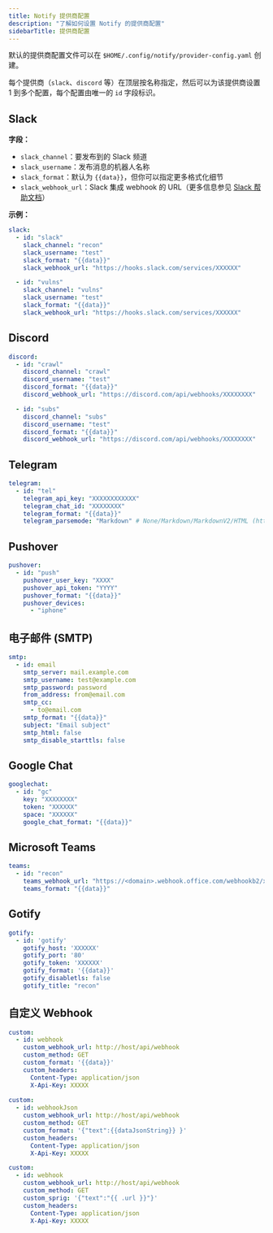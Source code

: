 ```yaml
---
title: Notify 提供商配置
description: "了解如何设置 Notify 的提供商配置"
sidebarTitle: 提供商配置
---
```


默认的提供商配置文件可以在 `$HOME/.config/notify/provider-config.yaml` 创建。

每个提供商（`slack`、`discord` 等）在顶层按名称指定，然后可以为该提供商设置 1 到多个配置，每个配置由唯一的 `id` 字段标识。

## Slack
**字段：**

- `slack_channel`：要发布到的 Slack 频道
- `slack_username`：发布消息的机器人名称
- `slack_format`：默认为 `{{data}}`，但你可以指定更多格式化细节
- `slack_webhook_url`：Slack 集成 webhook 的 URL（更多信息参见 [Slack 帮助文档](https://slack.com/help/articles/115005265063-Incoming-webhooks-for-Slack)）

**示例：**

```yaml
slack:
  - id: "slack"
    slack_channel: "recon"
    slack_username: "test"
    slack_format: "{{data}}"
    slack_webhook_url: "https://hooks.slack.com/services/XXXXXX"

  - id: "vulns"
    slack_channel: "vulns"
    slack_username: "test"
    slack_format: "{{data}}"
    slack_webhook_url: "https://hooks.slack.com/services/XXXXXX"
```

## Discord
```yaml
discord:
  - id: "crawl"
    discord_channel: "crawl"
    discord_username: "test"
    discord_format: "{{data}}"
    discord_webhook_url: "https://discord.com/api/webhooks/XXXXXXXX"

  - id: "subs"
    discord_channel: "subs"
    discord_username: "test"
    discord_format: "{{data}}"
    discord_webhook_url: "https://discord.com/api/webhooks/XXXXXXXX"
```

## Telegram
```yaml
telegram:
  - id: "tel"
    telegram_api_key: "XXXXXXXXXXXX"
    telegram_chat_id: "XXXXXXXX"
    telegram_format: "{{data}}"
    telegram_parsemode: "Markdown" # None/Markdown/MarkdownV2/HTML (https://core.telegram.org/bots/api#formatting-options)
```

## Pushover
```yaml
pushover:
  - id: "push"
    pushover_user_key: "XXXX"
    pushover_api_token: "YYYY"
    pushover_format: "{{data}}"
    pushover_devices:
      - "iphone"
```

## 电子邮件 (SMTP)
```yaml
smtp:
  - id: email
    smtp_server: mail.example.com
    smtp_username: test@example.com
    smtp_password: password
    from_address: from@email.com
    smtp_cc:
      - to@email.com
    smtp_format: "{{data}}"
    subject: "Email subject"
    smtp_html: false
    smtp_disable_starttls: false
```

## Google Chat
```yaml
googlechat:
  - id: "gc"
    key: "XXXXXXXX"
    token: "XXXXXX"
    space: "XXXXXX"
    google_chat_format: "{{data}}"
```

## Microsoft Teams
```yaml
teams:
  - id: "recon"
    teams_webhook_url: "https://<domain>.webhook.office.com/webhookb2/xx@xx/IncomingWebhook/xx"
    teams_format: "{{data}}"
```

## Gotify
```yaml
gotify:
  - id: 'gotify'
    gotify_host: 'XXXXXX'
    gotify_port: '80'
    gotify_token: 'XXXXXX'
    gotify_format: '{{data}}'
    gotify_disabletls: false
    gotify_title: "recon"
```

## 自定义 Webhook
```yaml
custom:
  - id: webhook
    custom_webhook_url: http://host/api/webhook
    custom_method: GET
    custom_format: '{{data}}'
    custom_headers:
      Content-Type: application/json
      X-Api-Key: XXXXX
      
custom:
  - id: webhookJson
    custom_webhook_url: http://host/api/webhook
    custom_method: GET
    custom_format: '{"text":{{dataJsonString}} }'
    custom_headers:
      Content-Type: application/json
      X-Api-Key: XXXXX

custom:
  - id: webhook
    custom_webhook_url: http://host/api/webhook
    custom_method: GET
    custom_sprig: '{"text":"{{ .url }}"}'
    custom_headers:
      Content-Type: application/json
      X-Api-Key: XXXXX
``` 